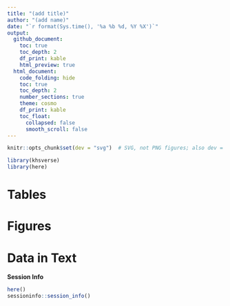```yaml
---
title: "(add title)"
author: "(add name)"
date: "`r format(Sys.time(), '%a %b %d, %Y %X')`"
output:
  github_document:
    toc: true
    toc_depth: 2
    df_print: kable
    html_preview: true
  html_document:
    code_folding: hide
    toc: true
    toc_depth: 2
    number_sections: true
    theme: cosmo
    df_print: kable
    toc_float:
      collapsed: false
      smooth_scroll: false
---
```


```r
knitr::opts_chunk$set(dev = "svg")  # SVG, not PNG figures; also dev = "svglite"
```

```r
library(khsverse)
library(here)
```

# Tables

# Figures

# Data in Text


**Session Info**

```r
here()
sessioninfo::session_info()
```
